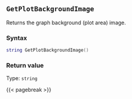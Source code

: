 ## `GetPlotBackgroundImage`

Returns the graph background (plot area) image.

### Syntax {-}

``` .lua
string GetPlotBackgroundImage()
```


### Return value {-}

Type: `string`


{{< pagebreak >}}